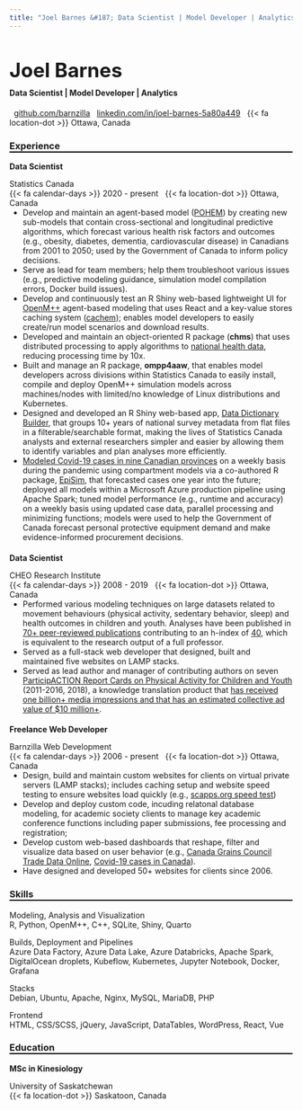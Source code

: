 ```yaml
---
title: "Joel Barnes &#187; Data Scientist | Model Developer | Analytics"
---
```


<h1 class="roboto-black to-upper" style="font-size: 2.5em;">Joel Barnes</h1>

<h4 style="margin-top: -0.85em; padding-top: 0;" class="roboto-bold color-grey1">Data Scientist | Model Developer | Analytics</h4>

<p class="roboto-light">
  <span class="roboto-light color-blue" style="margin-left: 8px;"><i class="fa-brands fa-github"></i></span> <a href="https://github.com/barnzilla" target="_blank">github.com/barnzilla</a>
  <span class="roboto-light color-blue" style="margin-left: 8px;"><i class="fa-brands fa-linkedin"></i></span> <a href="https://www.linkedin.com/in/joel-barnes-5a80a449" target="_blank">linkedin.com/in/joel-barnes-5a80a449</a>
  <span class="roboto-light color-blue" style="margin-left: 8px;">{{< fa location-dot >}}</span> Ottawa, Canada <i class="fa-brands fa-canadian-maple-leaf color-red"></i>
</p>

<h3 class="roboto-black to-upper" style="border-bottom: 2px solid black;">Experience</h3>

<h4 class="roboto-light color-grey1" style="margin-top: 0; margin-bottom: 0; padding-top: 0; font-size: 1em;">Data Scientist</h4>

<p class="roboto-light color-black" style="margin-bottom: 0;">
  <span class="roboto-bold">Statistics Canada</span>
  <br />
  <span class="roboto-light color-grey1">{{< fa calendar-days >}}</span> 
  2020 - present
  <span class="roboto-light color-grey1" style="margin-left: 8px;">{{< fa location-dot >}}</span>
  Ottawa, Canada
  <ul class="roboto-light color-black" style="margin-top: 0; padding-top: 0;">
    <li>Develop and maintain an agent-based model (<a href="https://www.statcan.gc.ca/en/microsimulation/modgen/new/mods/pohem" target="_blank">POHEM</a>) by creating new sub-models that contain cross-sectional and longitudinal predictive algorithms, which forecast various health risk factors and outcomes (e.g., obesity, diabetes, dementia, cardiovascular disease) in Canadians from 2001 to 2050; used by the Government of Canada to inform policy decisions.</li>
    <li>Serve as lead for team members; help them troubleshoot various issues (e.g., predictive modeling guidance, simulation model compilation errors, Docker build issues).</li>
    <li>Develop and continuously test an R Shiny web-based lightweight UI for <a href="https://openmpp.org" target="_blank">OpenM++</a> agent-based modeling that uses React and a key-value stores caching system (<a href="https://cachem.r-lib.org" target="_blank">cachem</a>); enables model developers to easily create/run model scenarios and download results.</li> 
    <li>Developed and maintain an object-oriented R package (<strong>chms</strong>) that uses distributed processing to apply algorithms to <a href="https://www23.statcan.gc.ca/imdb/p2SV.pl?Function=getSurvey&SDDS=5071" target="_blank">national health data</a>, reducing processing time by 10x.</li>
    <li>Built and manage an R package, <strong>ompp4aaw</strong>, that enables model developers across divisions within Statistics Canada to easily install, compile and deploy OpenM++ simulation models across machines/nodes with limited/no knowledge of Linux distributions and Kubernetes.</li>
    <li>Designed and developed an R Shiny web-based app, <a href="https://613apps.ca/data-dictionary-builder" target="_blank">Data Dictionary Builder</a>, that groups 10+ years of national survey metadata from flat files in a filterable/searchable format, making the lives of Statistics Canada analysts and external researchers simpler and easier by allowing them to identify variables and plan analyses more efficiently.</li>
    <li><a href="https://www.statcan.gc.ca/en/data-science/network/ppe-demand" target="_blank">Modeled Covid-19 cases in nine Canadian provinces</a> on a weekly basis during the pandemic using compartment models via a co-authored R package, <a href="https://github.com/statcan/episim" target="_blank">EpiSim</a>, that forecasted cases one year into the future; deployed all models within a Microsoft Azure production pipeline using Apache Spark; tuned model performance (e.g., runtime and accuracy) on a weekly basis using updated case data, parallel processing and minimizing functions; models were used to help the Government of Canada forecast personal protective equipment demand and make evidence-informed procurement decisions.</li>
  </ul>
</p>

<h4 class="roboto-light color-grey1" style="margin-bottom: 0; padding-top: 0; font-size: 1em;">Data Scientist</h4>

<p class="roboto-light color-black" style="margin-bottom: 0;">
  <span class="roboto-bold">CHEO Research Institute</span>
  <br />
  <span class="roboto-light color-grey1">{{< fa calendar-days >}}</span> 
  2008 - 2019
  <span class="roboto-light color-grey1" style="margin-left: 8px;">{{< fa location-dot >}}</span>
  Ottawa, Canada
  <ul class="roboto-light color-black" style="margin-top: 0; padding-top: 0;">
    <li>Performed various modeling techniques on large datasets related to movement behaviours (physical activity, sedentary behavior, sleep) and health outcomes in children and youth. Analyses have been published in <a href="publications.html">70+ peer-reviewed publications</a> contributing to an h-index of <a href="https://scholar.google.com/citations?user=oIMGmrQAAAAJ&hl=en" target="_blank">40</a>, which is equivalent to the research output of a full professor.</li>
    <li>Served as a full-stack web developer that designed, built and maintained five websites on LAMP stacks.</li>
    <li>Served as lead author and manager of contributing authors on seven <a href="https://www.participaction.com/the-science/children-and-youth-report-card" target="_blank">ParticipACTION Report Cards on Physical Activity for Children and Youth</a> (2011-2016, 2018), a knowledge translation product that <a href="https://journals.humankinetics.com/view/journals/jpah/11/s1/article-pS3.xml" target="_blank">has received one billion+ media impressions and that has an estimated collective ad value of $10 million+</a>.</li>
  </ul>
</p>

<h4 class="roboto-light color-grey1" style="margin-bottom: 0; padding-top: 0; font-size: 1em;">Freelance Web Developer</h4>

<p class="roboto-light color-black" style="margin-bottom: 0;">
  <span class="roboto-bold">Barnzilla Web Development</span>
  <br />
  <span class="roboto-light color-grey1">{{< fa calendar-days >}}</span> 
  2006 - present
  <span class="roboto-light color-grey1" style="margin-left: 8px;">{{< fa location-dot >}}</span>
  Ottawa, Canada
  <ul class="roboto-light color-black" style="margin-top: 0; padding-top: 0;">
    <li>Design, build and maintain custom websites for clients on virtual private servers (LAMP stacks); includes caching setup and website speed testing to ensure websites load quickly (e.g., <a href="https://tools.pingdom.com/#64fea9e396800000" target="_blank">scapps.org speed test</a>)</li>
    <li>Develop and deploy custom code, incuding relatonal database modeling, for academic society clients to manage key academic conference functions including paper submissions, fee processing and registration; </li> 
    <li>Develop custom web-based dashboards that reshape, filter and visualize data based on user behavior (e.g., <a href="https://613apps.ca/cgc" target="_blank">Canada Grains Council Trade Data Online</a>, <a href="https://613apps.ca/covid19" target="_blank">Covid-19 cases in Canada</a>).</li>
    <li>Have designed and developed 50+ websites for clients since 2006.</li>
  </ul>
</p>

<h3 class="roboto-black to-upper" style="border-bottom: 2px solid black;">Skills</h3>

<p class="roboto-black color-grey1">Modeling, Analysis and Visualization
  <br />
  <span class="roboto-light color-black">R, Python, OpenM++, C++, SQLite, Shiny, Quarto</span>
</p>

<p class="roboto-black color-grey1">Builds, Deployment and Pipelines
  <br />
  <span class="roboto-light color-black">Azure Data Factory, Azure Data Lake, Azure Databricks, Apache Spark, DigitalOcean droplets, Kubeflow, Kubernetes, Jupyter Notebook, Docker, Grafana</span>
</p>

<p class="roboto-black color-grey1">Stacks
  <br />
  <span class="roboto-light color-black">Debian, Ubuntu, Apache, Nginx, MySQL, MariaDB, PHP</span>
</p>

<p class="roboto-black color-grey1">Frontend
  <br />
  <span class="roboto-light color-black">HTML, CSS/SCSS, jQuery, JavaScript, DataTables, WordPress, React, Vue</span>
</p>

<h3 class="roboto-black to-upper" style="border-bottom: 2px solid black;">Education</h3>

<h4 class="roboto-light color-grey1" style="margin-top: 0; margin-bottom: 0; padding-top: 0; font-size: 1em;">MSc in Kinesiology</h4>

<p class="roboto-light color-black" style="margin-bottom: 0;">
  <span class="roboto-bold">University of Saskatchewan</span>
  <br />
  <span class="roboto-light color-grey1">{{< fa location-dot >}}</span>
  Saskatoon, Canada
</p>